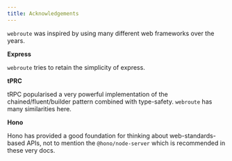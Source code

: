 ```yaml
---
title: Acknowledgements
---
```


`webroute` was inspired by using many different web frameworks over the years.

**Express**

`webroute` tries to retain the simplicity of express.

**tPRC**

tRPC popularised a very powerful implementation of the chained/fluent/builder pattern combined with type-safety. `webroute` has many similarities here.

**Hono**

Hono has provided a good foundation for thinking about web-standards-based APIs, not to mention the `@hono/node-server` which is recommended in these very docs.